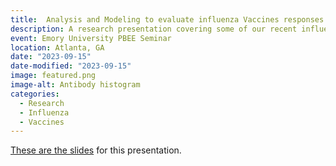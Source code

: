 ```yaml
---
title:  Analysis and Modeling to evaluate influenza Vaccines responses
description: A research presentation covering some of our recent influenza Vaccines work.
event: Emory University PBEE Seminar
location: Atlanta, GA
date: "2023-09-15"
date-modified: "2023-09-15"
image: featured.png
image-alt: Antibody histogram
categories:
  - Research
  - Influenza
  - Vaccines
---
```



<a href="2023-09-Emory-PBEE-Handel.html" target="_blank">These are the slides</a> for this presentation.

